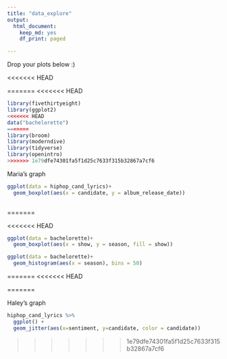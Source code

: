 ```yaml
---
title: "data_explore"
output: 
  html_document:
    keep_md: yes
    df_print: paged

---
```


Drop your plots below :)


<<<<<<< HEAD




=======
<<<<<<< HEAD
```r
library(fivethirtyeight)
library(ggplot2)
<<<<<<< HEAD
data("bachelorette")
=======
library(broom)
library(moderndive)
library(tidyverse)
library(openintro)
>>>>>>> 1e79dfe74301fa5f1d25c7633f315b32867a7cf6
```

Maria's graph
```r
ggplot(data = hiphop_cand_lyrics)+
  geom_boxplot(aes(x = candidate, y = album_release_date))
  
```

=======

<<<<<<< HEAD
```r
ggplot(data = bachelorette)+
  geom_boxplot(aes(x = show, y = season, fill = show))
```

```r
ggplot(data = bachelorette)+
  geom_histogram(aes(x = season), bins = 50)
```







=======
<<<<<<< HEAD

=======

Haley's graph

```r
hiphop_cand_lyrics %>% 
  ggplot() +
  geom_jitter(aes(x=sentiment, y=candidate, color = candidate))
```
>>>>>>> 1e79dfe74301fa5f1d25c7633f315b32867a7cf6

